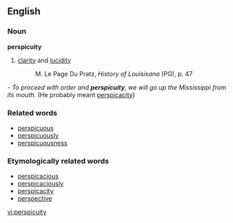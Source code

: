 ==English==
===Noun===
'''perspicuity'''
# [[clarity]] and [[lucidity]]
#: M. Le Page Du Pratz, ''History of Louisisana '' (PG), p. 47
- ''To proceed with order and '''perspicuity''', we will go up the Mississippi from its mouth.'' (He probably meant [[perspicacity]])

===Related words===
*[[perspicuous]]
*[[perspicuously]]
*[[perspicuousness]]

===Etymologically related words===
*[[perspicacious]]
*[[perspicaciously]]
*[[perspicacity]]
*[[perspective]]

[[vi:perspicuity]]